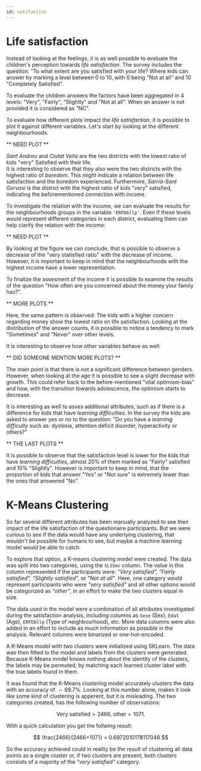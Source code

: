```yaml
---
id: satifaction
---
```


# Life satisfaction

Instead of looking at the feelings, it is as well possible to evaluate the children's perception towards _life satisfaction_. 
The survey includes the question: "To what extent are you satisfied with your life? 
Where kids can answer by marking a level between 0 to 10, with 0 being "Not at all" and 10 "Completely Satisfied". 

To evaluate the children answers the factors have been aggregated in 4 levels: "Very", "Fairly", "Slightly" and "Not at all". 
When an answer is not provided it is considered as "NC".

To evaluate how different plots impact the _life satisfaction_, it is possible to plot it against different variables. 
Let's start by looking at the different neighbourhoods.


** NEED PLOT **


_Sant Andreu_ and _Ciutat Vella_ are the two districts with the lowest ratio of kids "very" Satisfied with their life.  
It is interesting to observe that they also were the two districts with the highest ratio of _boredom_. 
This might indicate a relation between life satisfaction and the boredom experienced. 
Furthermore, _Sarrià-Sant Gervasi_ is the district with the highest ratio of kids "very" satisfied, indicating the beforementioned connection with income. 

To investigate the relation with the income, we can evaluate the results for the neighbourhoods groups in the variable `'ERFDbllp'`. 
Even if these levels would represent different categories in each district, evaluating them can help clarify the relation with the income:


** NEED PLOT **


By looking at the figure we can conclude, that is possible to observe a decrease of the "very statisfied ratio" with the decrease of income. 
However, it is important to keep in mind that the neighbourhoods with the highest income have a lower representation.

To finalize the assesment of the income it is possible to examine the results of the question "How often are you concerned about the money your family has?". 


** MORE PLOTS **


Here, the same pattern is observed: The kids with a higher concern regarding money show the lowest ratio on life satisfaction. 
Looking at the distribution of the answer counts, it is possible to notice a tendency to mark "Sometimes" and "Never" over other levels.

It is interesting to observe how other variables behave as well:


** DID SOMEONE MENTION MORE PLOTS? **


The main point is that there is not a significant difference between genders. 
However, when looking at the age it is possible to see a slight decrease with growth. 
This could refer back to the before-mentioned "vital optimism-bias" and how, with the transition towards adolescence, the optimism starts to decrease.

It is interesting as well to asses additional attributes, such as if there is a difference for kids that have _learning difficulties_. 
In the survey the kids are asked to answer yes or no to the question: 
"Do you have a _learning difficulty_ such as: dyslexia, attention deficit disorder, hyperactivity or others?" 


** THE LAST PLOTS **


It is possible to observe that the satisfaction level is lower for the kids that have _learning difficulties_, 
almost 20% of them marked as "Fairly" satisfied and 10% "Slightly". 
However is important to keep in mind, that the proportion of kids that answer "Yes" or "Not sure" is extremely lower than the ones that answered "No".


# K-Means Clustering

So far several different attributes has been manually analyzed to see their impact of the life satisfaction of the questionaire participants.
But we were curious to see if the data would have any underlying clustering, that wouldn't be possible for humans to see,
but maybe a machine learning model would be able to catch.

To explore that option, a K-means clustering model were created. The data was split into two categories, using the `SLSSmc` column.
The value in this column represented if the participants were: _"Very satisfied", "Fairly satisfied", "Slightly satisfied",_ or _"Not at all"_.
Here, one category would represent participants who were _"very satisfied"_ and all other options would be categorized as _"other"_,
in an effort to make the two clusters equal in size.

The data used in the model were a combination of all attributes investigated during the satisfaction analysis,
including columns as `Sexe` (Sex), `Edat` (Age), `ERFDbllp` (Type of neighbourhood), etc.
More data columns were also added in an effort to include as much information as possible in the analysis.
Relevant columns were binarized or one-hot-encoded.

A K-Means model with two clusters were initialized using SKLearn. The data was then fitted to the model and labels from the clusters were generated.
Because K-Means model knows nothing about the identity of the clusters, the labels may be permuted,
by matching each learned cluster label with the true labels found in them.

It was found that the K-Means clustering model accurately clusters the data with an accuracy of $\sim 69.7\%$.
Looking at this number alone, makes it look like some kind of clustering is apperent, but it is misleading.
The two categories created, has the following number of observations:

$$
\text{Very satisfied} = 2466,\ \text{other} = 1071.
$$

With a quick calculation you get the follwing result:

$$ 
\frac{2466}{2466+1071} = 0.6972010178117048
$$

So the accuracy achieved could in reality be the result of clustering all data points as a single cluster or, if two clusters are present,
both clusters consists of a majority of the _"very satisfied"_ category.
